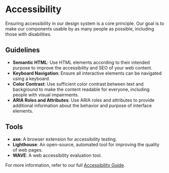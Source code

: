 
<Meta title="Foundations/Accessibility" />

# Accessibility

Ensuring accessibility in our design system is a core principle. Our goal is to make our components usable by as many people as possible, including those with disabilities.

## Guidelines

- **Semantic HTML**: Use HTML elements according to their intended purpose to improve the accessibility and SEO of your web content.
- **Keyboard Navigation**: Ensure all interactive elements can be navigated using a keyboard.
- **Color Contrast**: Use sufficient color contrast between text and background to make the content readable for everyone, including people with visual impairments.
- **ARIA Roles and Attributes**: Use ARIA roles and attributes to provide additional information about the behavior and purpose of interface elements.

## Tools

- **axe**: A browser extension for accessibility testing.
- **Lighthouse**: An open-source, automated tool for improving the quality of web pages.
- **WAVE**: A web accessibility evaluation tool.

For more information, refer to our full [Accessibility Guide](./AccessibilityGuide.md).
